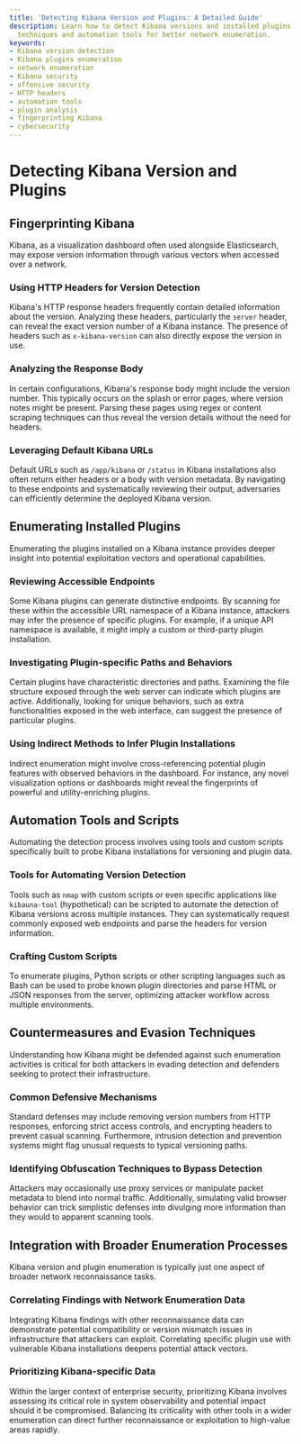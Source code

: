 ```yaml
---
title: 'Detecting Kibana Version and Plugins: A Detailed Guide'
description: Learn how to detect Kibana versions and installed plugins using effective
  techniques and automation tools for better network enumeration.
keywords:
- Kibana version detection
- Kibana plugins enumeration
- network enumeration
- Kibana security
- offensive security
- HTTP headers
- automation tools
- plugin analysis
- fingerprinting Kibana
- cybersecurity
---
```


# Detecting Kibana Version and Plugins

## Fingerprinting Kibana

Kibana, as a visualization dashboard often used alongside Elasticsearch, may expose version information through various vectors when accessed over a network. 

### Using HTTP Headers for Version Detection

Kibana's HTTP response headers frequently contain detailed information about the version. Analyzing these headers, particularly the `server` header, can reveal the exact version number of a Kibana instance. The presence of headers such as `x-kibana-version` can also directly expose the version in use. 

### Analyzing the Response Body

In certain configurations, Kibana's response body might include the version number. This typically occurs on the splash or error pages, where version notes might be present. Parsing these pages using regex or content scraping techniques can thus reveal the version details without the need for headers.

### Leveraging Default Kibana URLs

Default URLs such as `/app/kibana` or `/status` in Kibana installations also often return either headers or a body with version metadata. By navigating to these endpoints and systematically reviewing their output, adversaries can efficiently determine the deployed Kibana version.

## Enumerating Installed Plugins

Enumerating the plugins installed on a Kibana instance provides deeper insight into potential exploitation vectors and operational capabilities.

### Reviewing Accessible Endpoints

Some Kibana plugins can generate distinctive endpoints. By scanning for these within the accessible URL namespace of a Kibana instance, attackers may infer the presence of specific plugins. For example, if a unique API namespace is available, it might imply a custom or third-party plugin installation.

### Investigating Plugin-specific Paths and Behaviors

Certain plugins have characteristic directories and paths. Examining the file structure exposed through the web server can indicate which plugins are active. Additionally, looking for unique behaviors, such as extra functionalities exposed in the web interface, can suggest the presence of particular plugins.

### Using Indirect Methods to Infer Plugin Installations

Indirect enumeration might involve cross-referencing potential plugin features with observed behaviors in the dashboard. For instance, any novel visualization options or dashboards might reveal the fingerprints of powerful and utility-enriching plugins.

## Automation Tools and Scripts

Automating the detection process involves using tools and custom scripts specifically built to probe Kibana installations for versioning and plugin data.

### Tools for Automating Version Detection

Tools such as `nmap` with custom scripts or even specific applications like `kibauna-tool` (hypothetical) can be scripted to automate the detection of Kibana versions across multiple instances. They can systematically request commonly exposed web endpoints and parse the headers for version information.

### Crafting Custom Scripts

To enumerate plugins, Python scripts or other scripting languages such as Bash can be used to probe known plugin directories and parse HTML or JSON responses from the server, optimizing attacker workflow across multiple environments.

## Countermeasures and Evasion Techniques

Understanding how Kibana might be defended against such enumeration activities is critical for both attackers in evading detection and defenders seeking to protect their infrastructure.

### Common Defensive Mechanisms

Standard defenses may include removing version numbers from HTTP responses, enforcing strict access controls, and encrypting headers to prevent casual scanning. Furthermore, intrusion detection and prevention systems might flag unusual requests to typical versioning paths.

### Identifying Obfuscation Techniques to Bypass Detection

Attackers may occasionally use proxy services or manipulate packet metadata to blend into normal traffic. Additionally, simulating valid browser behavior can trick simplistic defenses into divulging more information than they would to apparent scanning tools.

## Integration with Broader Enumeration Processes

Kibana version and plugin enumeration is typically just one aspect of broader network reconnaissance tasks.

### Correlating Findings with Network Enumeration Data

Integrating Kibana findings with other reconnaissance data can demonstrate potential compatibility or version mismatch issues in infrastructure that attackers can exploit. Correlating specific plugin use with vulnerable Kibana installations deepens potential attack vectors.

### Prioritizing Kibana-specific Data

Within the larger context of enterprise security, prioritizing Kibana involves assessing its critical role in system observability and potential impact should it be compromised. Balancing its criticality with other tools in a wider enumeration can direct further reconnaissance or exploitation to high-value areas rapidly.